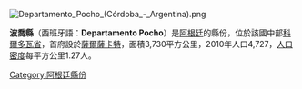 [[Image:Departamento_Pocho_(Córdoba_-_Argentina).png|right]]
{{Coord|31|19|S|65|4|W|display=title}}

'''波喬縣'''（西班牙語：'''Departamento Pocho'''）是[[阿根廷|阿根廷]]的縣份，位於該國中部[[科爾多瓦省_(阿根廷)|科爾多瓦省]]，首府設於[[薩爾薩卡特|薩爾薩卡特]]，面積3,730平方公里，2010年人口4,727，[[人口密度|人口密度]]每平方公里1.27人。

{{Argentina-geo-stub}}
[[Category:阿根廷縣份|Category:阿根廷縣份]]